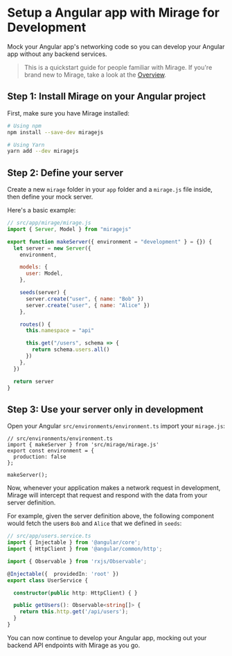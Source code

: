 # Setup a Angular app with Mirage for Development

Mock your Angular app's networking code so you can develop your Angular app without any backend services.

> This is a quickstart guide for people familiar with Mirage. If you're brand new to Mirage, take a look at the [Overview](/docs/getting-started/overview).

## Step 1: Install Mirage on your Angular project

First, make sure you have Mirage installed:

```bash
# Using npm
npm install --save-dev miragejs

# Using Yarn
yarn add --dev miragejs
```

## Step 2: Define your server

Create a new `mirage` folder in your `app` folder and a `mirage.js` file inside, then define your mock server.

Here's a basic example:

```js
// src/app/mirage/mirage.js
import { Server, Model } from "miragejs"

export function makeServer({ environment = "development" } = {}) {
  let server = new Server({
    environment,

    models: {
      user: Model,
    },

    seeds(server) {
      server.create("user", { name: "Bob" })
      server.create("user", { name: "Alice" })
    },

    routes() {
      this.namespace = "api"

      this.get("/users", schema => {
        return schema.users.all()
      })
    },
  })

  return server
}
```

## Step 3: Use your server only in development

Open your Angular `src/environments/environment.ts` import your `mirage.js`:

```ts{4-6}
// src/environments/environment.ts
import { makeServer } from 'src/mirage/mirage.js'
export const environment = {
  production: false
};

makeServer();
```

Now, whenever your application makes a network request in development, Mirage will intercept that request and respond with the data from your server definition.

For example, given the server definition above, the following component would fetch the users `Bob` and `Alice` that we defined in `seeds`:

```ts
// src/app/users.service.ts
import { Injectable } from '@angular/core';
import { HttpClient } from '@angular/common/http';

import { Observable } from 'rxjs/Observable';

@Injectable({  providedIn: 'root' })
export class UserService {

  constructor(public http: HttpClient) { }

  public getUsers(): Observable<string[]> {
    return this.http.get('/api/users');
  }
}
```

You can now continue to develop your Angular app, mocking out your backend API endpoints with Mirage as you go.
